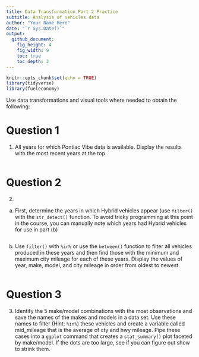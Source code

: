 ```yaml
---
title: Data Transformation Part 2 Practice
subtitle: Analysis of vehicles data
author: "Your Name Here"
date: "`r Sys.Date()`"
output: 
  github_document: 
    fig_height: 4
    fig_width: 9
    toc: true
    toc_depth: 2
---
```



```r
knitr::opts_chunk$set(echo = TRUE)
library(tidyverse)
library(fueleconomy)  
```

Use data transformations and visual tools where needed to obtain the following:

# Question 1  

1. All years for which Pontiac Vibe data is available. Display the results with the most recent years at the top.  

```r

```

# Question 2  

2. 

a. First, determine the years in which Hybrid vehicles appear (use `filter()` with the `str_detect()` function. To avoid tricky programming at this point in the course, you can manually note which years had Hybrid vehicles for use in part (b)

```r

```


b. Use `filter()` with `%in%` or use the `between()` function to filter all vehicles produced in these years and then find those with the minimum and maximum city mileage for each of these years. Display the values of year, make, model, and city mileage in order from oldest to newest.  

```r

```

# Question 3  

3. Identify the 5 make/model combinations with the most observations and save the names of the makes and models in a data set. Use these names to filter (Hint: `%in%`) these vehicles and create a variable called mid_mileage that is the average of cty and hwy mileage. Pipe these cases into a `ggplot` command that creates a `stat_summary()` plot faceted by make/model. If the dots are too large, see if you can figure out show to strink them.  

```r


```

